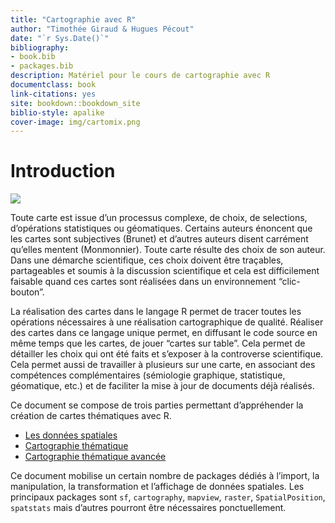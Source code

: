 ```yaml
--- 
title: "Cartographie avec R"
author: "Timothée Giraud & Hugues Pécout"
date: "`r Sys.Date()`"
bibliography:
- book.bib
- packages.bib
description: Matériel pour le cours de cartographie avec R
documentclass: book
link-citations: yes
site: bookdown::bookdown_site
biblio-style: apalike
cover-image: img/cartomix.png
---
```





# Introduction {-}
![](img/cartomix.png)


Toute carte est issue d’un processus complexe, de choix, de selections, d’opérations statistiques ou géomatiques. Certains auteurs énoncent que les cartes sont subjectives (Brunet) et d’autres auteurs disent carrément qu'elles mentent (Monmonnier). Toute carte résulte des choix de son auteur. Dans une démarche scientifique, ces choix doivent être traçables, partageables et soumis à la discussion scientifique et cela est difficilement faisable quand ces cartes sont réalisées dans un environnement “clic-bouton”.

La réalisation des cartes dans le langage R permet de tracer toutes les opérations nécessaires à une réalisation cartographique de qualité. Réaliser des cartes dans ce langage unique permet, en diffusant le code source en même temps que les cartes, de jouer “cartes sur table”. Cela permet de détailler les choix qui ont été faits et s’exposer à la controverse scientifique. Cela permet aussi de travailler à plusieurs sur une carte, en associant des compétences complémentaires (sémiologie graphique, statistique, géomatique, etc.) et de faciliter la mise à jour de documents déjà réalisés.


Ce document se compose de trois parties permettant d'appréhender la création de cartes thématiques avec R. 

- [Les données spatiales](#jour1) 
- [Cartographie thématique](#jour2)   
- [Cartographie thématique avancée](#jour3)  

Ce document mobilise un certain nombre de packages dédiés à l'import, la manipulation, la transformation et l'affichage de données spatiales. Les principaux packages sont `sf`, `cartography`, `mapview`, `raster`, `SpatialPosition`, `spatstats` mais d'autres pourront être nécessaires ponctuellement. 








